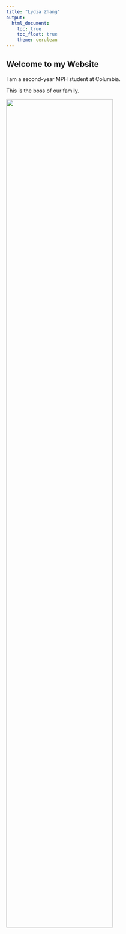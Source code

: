 ```yaml
---
title: "Lydia Zhang"
output: 
  html_document:
    toc: true
    toc_float: true
    theme: cerulean
---
```


## Welcome to my Website

I am a second-year MPH student at Columbia.

This is the boss of our family.

<img src="images/image.jpg" style="width:75%">
